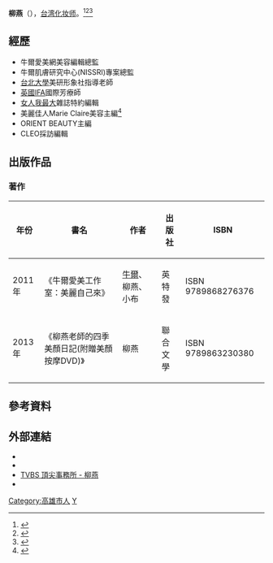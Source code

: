 {{藝人
|姓名 = 柳燕
|類型 = 女藝人
|國籍 = {{ROC}}
|出生日期 = {{birth date and age|1975|3|27}}
|出生地點 = {{TWN}}[[高雄|高雄]]
|職業 = [[化妆师|化妆师]]
|語言 = [[國語|國語]]
|配偶 = 已婚
|兒女 = 1子
|經紀公司 = [[TVBS|TVBS]]<ref>[https://tw.news.yahoo.com/%E4%BF%9D%E9%A4%8A%E9%81%94%E4%BA%BA%E6%9F%B3%E7%87%95-%E6%94%B9%E9%A0%AD%E6%8F%9B%E9%9D%A2%E4%B8%8D%E6%94%B9%E5%B0%88%E6%A5%AD-221214050.html 保養達人柳燕 改頭換面不改專業] {{webarchive|url=https://web.archive.org/web/20150707120633/https://tw.news.yahoo.com/%E4%BF%9D%E9%A4%8A%E9%81%94%E4%BA%BA%E6%9F%B3%E7%87%95-%E6%94%B9%E9%A0%AD%E6%8F%9B%E9%9D%A2%E4%B8%8D%E6%94%B9%E5%B0%88%E6%A5%AD-221214050.html |date=2015-07-07 }}</ref>
|網站 = 
}}
'''柳燕'''（{{bd|1975年|3月27日}}），[[台湾|台湾]][[化妆师|化妆师]]。<ref>{{Cite web |url=https://fashion.tw.campaign.yahoo.net/trial/2013/article.php?id=492 |title=Yahoo!奇摩時尚美妝《名人私房技》柳燕老師：可以雕塑身型，讓肌膚更緊實、線條更明顯，就會是一罐很棒的瘦身霜！ |access-date=2015-07-08 |archive-url=https://web.archive.org/web/20150709035806/https://fashion.tw.campaign.yahoo.net/trial/2013/article.php?id=492 |archive-date=2015-07-09 |dead-url=yes }}</ref><ref>{{Cite web |url=http://www.appledaily.com.tw/realtimenews/article/new/20150521/614224/ |title=跟著柳燕老師夏日抗斑淨白大作戰 |access-date=2015-07-30 |archive-date=2016-03-05 |archive-url=https://web.archive.org/web/20160305014446/http://www.appledaily.com.tw/realtimenews/article/new/20150521/614224/ |dead-url=no }}</ref><ref>{{Cite web |url=http://www.ettoday.net/news/20150813/546669.htm |title=七夕時尚／變女神就靠它　柳燕的急救祕笈！ |access-date=2015-08-21 |archive-date=2019-12-05 |archive-url=https://web.archive.org/web/20191205210653/https://www.ettoday.net/news/20150813/546669.htm |dead-url=no }}</ref>

==經歷==
{{Refimprove section}}
*牛爾愛美網美容編輯總監
*牛爾肌膚研究中心(NISSRI)專案總監
*[[台北大學|台北大學]]美研形象社指導老師
*[[英國|英國]]IFA國際芳療師
*[[女人我最大|女人我最大]]雜誌特約編輯                   
*美麗佳人Marie Claire美容主編<ref>{{Cite web |url=http://www.sharpdaily.tw/index/article/3509 |title=柳燕老師夏日防曬課開講囉 |access-date=2015-07-06 |archive-url=https://web.archive.org/web/20150603052853/http://www.sharpdaily.tw/index/article/3509 |archive-date=2015-06-03 |dead-url=yes }}</ref>
*ORIENT BEAUTY主編
*CLEO採訪編輯

==出版作品==
=== 著作 === 
{| class="wikitable"
!  年份 || 書名 || 作者 || 出版社 || ISBN
|-
|2011年||《牛爾愛美工作室：美麗自己來》||[[牛爾|牛爾]]、柳燕、小布||英特發 ||ISBN 9789868276376
|-
|2013年||《柳燕老師的四季美顏日記(附贈美顏按摩DVD)》||柳燕||聯合文學||ISBN 9789863230380
|}

== 參考資料 ==
{{reflist}}

== 外部連結 ==
*{{facebook|liuyen.page|柳燕liuyen}}{{Zh}} 
*{{Sinaweibo|liuyen}}
*[https://family.tvbs.com.tw/detail/22 TVBS 頂尖事務所 - 柳燕] {{Wayback|url=https://family.tvbs.com.tw/detail/22 |date=20210709184734 }}
*{{youtube|channel=UC2Ya2iPMwxGnjedl5dqXz7g|柳燕美麗大小事}}

{{DEFAULTSORT:Liu Yan}}
[[Category:高雄市人|Category:高雄市人]]
[[Category:柳姓|Y]]
